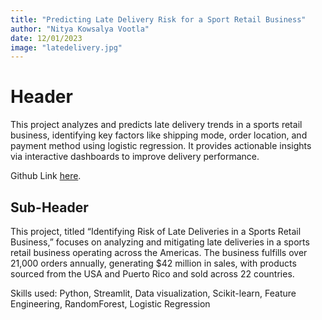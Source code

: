 ```yaml
---
title: "Predicting Late Delivery Risk for a Sport Retail Business"
author: "Nitya Kowsalya Vootla"
date: 12/01/2023
image: "latedelivery.jpg"
---
```


# Header

This project analyzes and predicts late delivery trends in a sports retail business, identifying key factors like shipping mode, order location, and payment method using logistic regression. It provides actionable insights via interactive dashboards to improve delivery performance.

Github Link [here](https://github.com/rsm-kvootla/DataCo).


## Sub-Header
This project, titled "Identifying Risk of Late Deliveries in a Sports Retail Business," focuses on analyzing and mitigating late deliveries in a sports retail business operating across the Americas. The business fulfills over 21,000 orders annually, generating $42 million in sales, with products sourced from the USA and Puerto Rico and sold across 22 countries.

Skills used: Python, Streamlit, Data visualization, Scikit-learn, Feature Engineering, RandomForest, Logistic Regression

